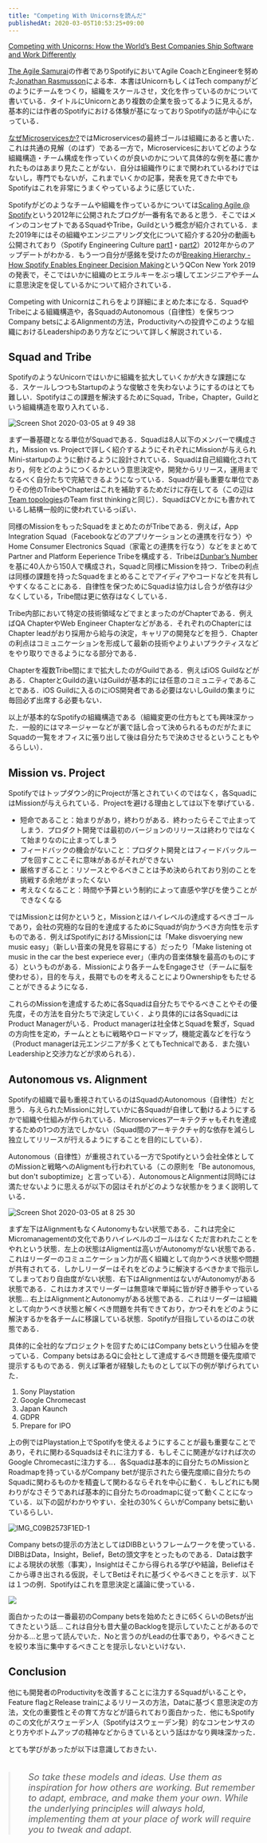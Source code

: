 ```yaml
---
title: "Competing With Unicornsを読んだ"
publishedAt: 2020-03-05T10:53:25+09:00
---
```


[Competing with Unicorns: How the World’s Best Companies Ship Software and Work Differently](https://pragprog.com/book/jragile/competing-with-unicorns) 

[The Agile Samurai](https://pragprog.com/book/jtrap/the-agile-samurai)の作者でありSpotifyにおいてAgile CoachとEngineerを努めた[Jonathan Rasmusson](https://twitter.com/jrasmusson)による本．本書はUnicornもしくはTech companyがどのようにチームをつくり，組織をスケールさせ，文化を作っているのかについて書いている．タイトルにUnicornとあり複数の企業を扱ってるように見えるが，基本的には作者のSpotifyにおける体験が基になっておりSpotifyの話が中心になっている．

[なぜMicroservicesか?](https://deeeet.com/writing/2019/05/20/why-microservices/)ではMicroservicesの最終ゴールは組織にあると書いた．これは共通の見解（のはず）である一方で，Microservicesにおいてどのような組織構造・チーム構成を作っていくのが良いのかについて具体的な例を基に書かれたものはあまり見たことがない．自分は組織作りにまで関われているわけではないし，専門でもないが，これまでいくかの記事，発表を見てきた中でもSpotifyはこれを非常にうまくやっているように感じていた．

Spotifyがどのようなチームや組織を作っているかについては[Scaling Agile @ Spotify](https://blog.crisp.se/wp-content/uploads/2012/11/SpotifyScaling.pdf)という2012年に公開されたブログが一番有名であると思う．そこではメインのコンセプトであるSquadやTribe，Guildという概念が紹介されている．また2019年にはその組織やエンジニアリング文化について紹介する20分の動画も公開されており（Spotify Engineering Culture [part1](https://youtu.be/Yvfz4HGtoPc)・[part2](https://youtu.be/vOt4BbWLWQw)）2012年からのアップデートがわかる．もう一つ自分が感銘を受けたのが[Breaking Hierarchy - How Spotify Enables Engineer Decision Making](https://youtu.be/gTXEXcGvnKk)というQCon New York 2019の発表で，そこではいかに組織のヒエラルキーをぶっ壊してエンジニアやチームに意思決定を促しているかについて紹介されている．

Competing with Unicornはこれらをより詳細にまとめた本になる．SquadやTribeによる組織構造や，各SquadのAutonomous（自律性）を保ちつつCompany betsによるAlignmentの方法，Productivityへの投資やこのような組織におけるLeadershipのあり方などについて詳しく解説されている．

## Squad and Tribe

SpotifyのようなUnicornではいかに組織を拡大していくかが大きな課題になる．スケールしつつもStartupのような俊敏さを失わないようにするのはとても難しい．Spotifyはこの課題を解決するためにSquad，Tribe，Chapter，Guildという組織構造を取り入れている．

![Screen Shot 2020-03-05 at 9 49 38](https://user-images.githubusercontent.com/1256183/75936972-f8449080-5ec6-11ea-8344-c67f9fe7b722.png)

まず一番基礎となる単位がSquadである．Squadは8人以下のメンバーで構成され，Mission vs. Projectで詳しく紹介するようにそれぞれにMissionが与えられMini-startupのように動けるように設計されている．Squadは自己組織化されており，何をどのようにつくるかという意思決定や，開発からリリース，運用までなるべく自分たちで完結できるようになっている．Squadが最も重要な単位でありその他のTribeやChapterはこれを補助するためだけに存在してる（この辺は[Team topologies](https://deeeet.com/writing/2020/02/06/team-topologies/)のTeam first thinkingと同じ）．SquadはCVとかにも書かれているし結構一般的に使われているっぽい．

同様のMissionをもったSquadをまとめたのがTribeである．例えば，App Integration Squad（Facebookなどのアプリケーションとの連携を行なう）やHome Consumer Electronics Squad（家電との連携を行なう）などをまとめてPartner and Platform Eeperience Tribeを構成する．Tribeは[Dunbar’s Number](https://en.m.wikipedia.org/wiki/Dunbar%27s_number)を基に40人から150人で構成され，Squadと同様にMissionを持つ．Tribeの利点は同様の課題を持ったSquadをまとめることでアイディアやコードなどを共有しやすくなることにある．自律性を保つためにSquadは協力はし合うが依存は少なくしている，Tribe間は更に依存はなくしている．

Tribe内部において特定の技術領域などでまとまったのがChapterである．例えばQA ChapterやWeb Engineer Chapterなどがある．それぞれのChapterにはChapter leadがおり採用から給与の決定，キャリアの開発などを担う．Chapterの利点はコミュニケーションを形成して最新の技術やよりよいプラクティスなどをやり取りできるようになる部分である．

Chapterを複数Tribe間にまで拡大したのがGuildである．例えばiOS Guildなどがある．ChapterとGuildの違いはGuildが基本的には任意のコミュニティであることである．iOS Guildに入るのにiOS開発者である必要はないしGuildの集まりに毎回必ず出席する必要もない．

以上が基本的なSpotifyの組織構造である（組織変更の仕方もとても興味深かった．一般的にはマネージャーなどが裏で話し合って決められるものだがたまにSquadの一覧をオフィスに張り出して後は自分たちで決めさせるということもやるらしい）．

## Mission vs. Project

Spotifyではトップダウン的にProjectが落とされていくのではなく，各SquadにはMissionが与えられている．Projectを避ける理由としては以下を挙げている．

- 短命であること：始まりがあり，終わりがある．終わったらそこで止まってしまう．プロダクト開発では最初のバージョンのリリースは終わりではなくて始まりなのに止まってしまう
- フィードバックの機会がないこと：プロダクト開発とはフィードバックループを回すことこそに意味があるがそれができない
- 厳格すぎること：リソースとやるべきことは予め決められており別のことを挑戦する余地がまったくない
- 考えなくなること：時間や予算という制約によって直感や学びを使うことができなくなる

ではMissionとは何かというと，Missionとはハイレベルの達成するべきゴールであり，会社の究極的な目的を達成するためにSquadが向かうべき方向性を示すものである．例えばSpotifyにおけるMissionには「Make disvoerying new music easy」（新しい音楽の発見を容易にする）だったり「Make listening ot music in the car the best experiece ever」（車内の音楽体験を最高のものにする）というものがある．Missionにより各チームをEngageさせ（チームに脳を使わせる），目的を与え，長期でものを考えることによりOwnershipをもたせることができるようになる．

これらのMissionを達成するために各Squadは自分たちでやるべきことやその優先度，その方法を自分たちで決定していく．より具体的には各SquadにはProduct Managerがいる．Product managerは社全体とSquadを繋ぎ，Squadの方向性を定め，チームとともに戦略やロードマップ，機能定義などを行なう（Product managerは元エンジニアが多くとてもTechnicalである．また強いLeadershipと交渉力などが求められる）．

## Autonomous vs. Alignment

Spotifyの組織で最も重視されているのはSquadのAutonomous（自律性）だと思う．与えられたMissionに対していかに各Squadが自律して動けるようにするかで組織や仕組みが作られている．Microservicesアーキテクチャもそれを達成するための1つの方法でしかない（Squad間のアーキテクチャ的な依存を減らし独立してリリースが行えるようにすることを目的にしている）．

Autonomous（自律性）が重視されている一方でSpotifyという会社全体としてのMissionと戦略へのAligmentも行われている（この原則を「Be autonomous, but don't suboptimize」と言っている）．AutonomousとAlignmentは同時には満たせないように思えるが以下の図はそれがどのような状態かをうまく説明している．

![Screen Shot 2020-03-05 at 8 25 30](https://user-images.githubusercontent.com/1256183/75933846-4d2fd900-5ebe-11ea-936f-05bf7bfed87b.png)

まず左下はAlignmentもなくAutonomyもない状態である．これは完全にMicromanagementの文化でありハイレベルのゴールはなくただ言われたことをやれという状態．左上の状態はAligmentは高いがAutonomyがない状態である．これはリーダーのコミュニケーション力が高く組織として向かうべき状態や問題が共有されてる．しかしリーダーはそれをどのように解決するべきかまで指示してしまっており自由度がない状態．右下はAlignmentはないがAutonomyがある状態である．これはカオスでリーダーは無意味で単純に皆が好き勝手やっている状態... 右上はAlignmentとAutonomyがある状態である．これはリーダーは組織として向かうべき状態と解くべき問題を共有できており，かつそれをどのように解決するかを各チームに移譲している状態．Spotifyが目指しているのはこの状態である．

具体的に全社的なプロジェクトを回すためにはCompany betsという仕組みを使っている．Company betsはあるQに会社として達成するべき問題を優先度順で提示するものである．例えば筆者が経験したものとして以下の例が挙げられていた．

1. Sony Playstation
2. Google Chromecast
3. Japan Kaunch
4. GDPR
5. Prepare for IPO

上の例ではPlaystation上でSpotifyを使えるようにすることが最も重要なことであり，それに関わるSquadsはそれに注力する．もしそこに関連がなければ次のGoogle Chromecastに注力する..．各Squadは基本的に自分たちのMissionとRoadmapを持っているがCompany betが提示されたら優先度順に自分たちのSquadに関わるものかを精査して関わるならそれを中心に動く．もしどれにも関わりがなさそうであれば基本的に自分たちのroadmapに従って動くことになっている．以下の図がわかりやすい．全社の30%くらいがCompany betsに動いているらしい．

![IMG_C09B2573F1ED-1](https://user-images.githubusercontent.com/1256183/75933862-59b43180-5ebe-11ea-8bfe-1d92af4b0b47.jpeg)

Company betsの提示の方法としてはDIBBというフレームワークを使っている．DIBBはData，Insight，Belief，Betの頭文字をとったものである．Dataは数字による現状の状態（事実），Insightはそこから得られる学びや結論，Beliefはそこから導き出される仮説，そしてBetはそれに基づくやるべきことを示す．以下は１つの例．Spotifyはこれを意思決定と議論に使っている．

![](https://blog.crisp.se/wp-content/uploads/2016/06/DIBB.png)

面白かったのは一番最初のCompany betsを始めたときに65くらいのBetsが出てきたという話... これは自分も昔大量のBacklogを提示していたことがあるので分かる...と思って読んでいた．Noと言うのがLeadの仕事であり，やるべきことを絞り本当に集中するべきことを提示しないといけない．

## Conclusion

他にも開発者のProductivityを改善することに注力するSquadがいることや，Feature flagとRelease trainによるリリースの方法，Dataに基づく意思決定の方法，文化の重要性とその育て方などが語られており面白かった．他にもSpotifyのこの文化がスウェーデン人（Spotifyはスウェーデン発）的なコンセンサスのとり方やボトムアップの精神などからきているという話はかなり興味深かった．

とても学びがあったが以下は意識しておきたい．

<blockquote style='border-left:4px solid #eee; padding-left:2em; font-size:18px; font-style: italic; margin:2em 0'>So take these models and ideas. Use them as inspiration for how others are working. But remember to adapt, embrace, and make them your own. While the underlying principles will always hold, implementing them at your place of work will require you to tweak and adapt.</blockquote>
